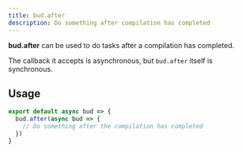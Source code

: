 ```yaml
---
title: bud.after
description: Do something after compilation has completed
---
```


**bud.after** can be used to do tasks after a compilation has completed.

The callback it accepts is asynchronous, but `bud.after` itself is synchronous.

## Usage

```typescript
export default async bud => {
  bud.after(async bud => {
    // Do something after the compilation has completed
  })
}
```
